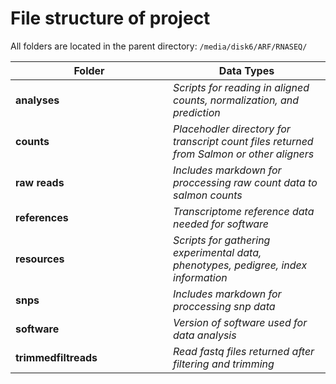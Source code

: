 # File structure of project

All folders are located in the parent directory: `/media/disk6/ARF/RNASEQ/`

Folder | Data Types
--- | --- 
**analyses**  | *Scripts for reading in aligned counts, normalization, and prediction*
**counts** | *Placehodler directory for transcript count files returned from Salmon or other aligners*
**raw reads** | *Includes markdown for proccessing raw count data to salmon counts*
**references**  | *Transcriptome reference data needed for software*
**resources** | *Scripts for gathering experimental data, phenotypes, pedigree, index information*
**snps** | *Includes markdown for proccessing snp data*
**software** | *Version of software used for data analysis*
**trimmedfiltreads** | *Read fastq files returned after filtering and trimming*
